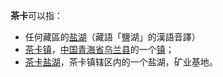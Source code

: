 '''茶卡'''可以指：

* 任何藏區的[[鹹水湖|盐湖]]（藏語「鹽湖」的漢語音譯）
* [[茶卡镇|茶卡镇]]，[[中国|中国]][[青海省|青海省]][[乌兰县|乌兰县]]的一个[[镇|镇]]；
* [[茶卡盐湖|茶卡盐湖]]，茶卡镇辖区内的一个盐湖，矿业基地。

{{disambig|CAT=二字消歧義}}